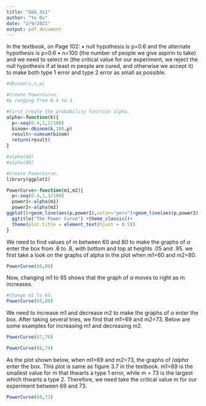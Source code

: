 ```yaml
---
title: "G&S_311"
author: "Yu Du"
date: "2/9/2021"
output: pdf_document
---
```


In the textbook, on Page 102:
•	null hypothesis is p=0.6 and the alternate hypothesis is p>0.6
•	n=100 (the number of people we give aspirin to take) and we need to select m (the critical value for our experiment, we reject the null hypothesis if at least m people are cured, and otherwise we accept it) to make both type 1 error and type 2 error as small as possible.
```r
#dbinom(x,n,p)

#Create PowerCurve.
#p ranging from 0.4 to 1.

#First create the probability function alpha.
alpha<-function(k){
  p<-seq(0.4,1,1/100)
  binom<-dbinom(k,100,p)
  result<-cumsum(binom)
  return(result)
}
```

```r
#alpha(60)
#alpha(80)
```


```r
#Create PowerCurve.
library(ggplot2)

PowerCurve<-function(m1,m2){
  p<-seq(0.4,1,1/100)
  power1<-alpha(m1)
  power2<-alpha(m2)
ggplot()+geom_line(aes(p,power1),color="peru")+geom_line(aes(p,power2),color="blue")+geom_rect(aes(xmin=0.6,xmax=0.8,ymin=0.05,ymax=0.95),color="black",alpha=0)+xlab("Probability")+ylab("Power")+
  ggtitle("The Power Curve") +theme_classic()+
  theme(plot.title = element_text(hjust = 0.5))
}
```


We need to find values of m between 60 and 80 to make the graphs of $\alpha$ enter the box from .6 to .8, with bottom and top at heights .05 and .95.
we first take a look on the graphs of alpha in the plot when m1=60 and m2=80.
```r
PowerCurve(60,80)
```

Now, changing m1 to 65 shows that the graph of $\alpha$ moves to right as m increases. 
```r
#change m1 to 65.
PowerCurve(65,80)
```

We need to increase m1 and decrease m2 to make the graphs of $\alpha$ enter the box. After taking several tries, we find that m1=69 and m2=73. Below are some examples for increasing m1 and decreasing m2.
```r
PowerCurve(67,76)
```
```r
PowerCurve(68,74)
```


As the plot shown below, when m1=69 and m2=73, the graphs of $/alpha$ enter the box. This plot is same as figure 3.7 in the textbook. m1=69 is the smallest value for m that thwarts a type 1 error, while m = 73 is the largest which thwarts a type 2. Therefore, we need take the critical value m for our experiment between 69 and 73.
```r
PowerCurve(69,73)
```

